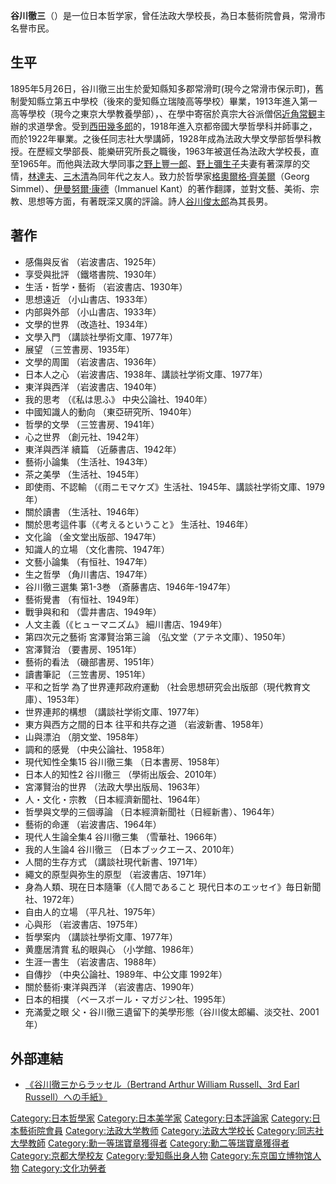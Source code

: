 {{no footnotes|time=2016-09-06T12:02:33+00:00}}
{{Infobox person
| honorific_prefix          = 
| name                      = 谷川徹三
| honorific_suffix          = 
| image                     = Tanikawa Tetsuzō.jpg
| image_size                = 200px
| alt                       = 
| caption                   = 
| native_name               = 
| native_name_lang          = 
| birth_name                = 
| birth_date                = 1895年5月26日
| birth_place               = [[愛知縣|愛知縣]][[知多郡|知多郡]]常滑町
| disappeared_date          = 
| disappeared_place         = 
| disappeared_status        = 
| death_date                = 1989年9月27日(享年95歲)
| death_place               = 
| death_cause              = 
| body_discovered           = 
| resting_place             = 
| resting_place_coordinates = 
| monuments                 = 
| residence                 = 
| nationality               = {{JPN}}[[大日本帝國|大日本帝國]]
| ancestor                  = 
| other_names               = 
| ethnicity                 = 
| citizenship               = 
| education                 = [[京都帝國大學|京都帝國大學]]<br/>[[東京大學|東京大學]]教養學部
| alma_mater                = 
| occupation                = [[哲學家|哲學家]]
| years_active              = 
| employer                  = 
| organization              = 
| agent                     = 
| known_for                 = 
| notable_works             = 
| style                     = 
| influences                = 
| influenced                = 
| home_town                 = 
| salary                    = 
| net_worth                 = 
| height                    = 
| hair_color                = 
| eye_color                 = 
| measurements              = 
| weight                    = 
| television                = 
| title                     = 
| term                      = 
| predecessor               = 
| successor                 = 
| party                     = 
| movement                  = 
| opponents                 = 
| boards                    = 
| religion                  = 
| denomination              = 
| criminal_charge           = 
| criminal_penalty          = 
| criminal_status           = 
| spouse                    = 
| partner                   = 
| children                  = 子·[[谷川俊太郎|谷川俊太郎]]<br/>孫·[[谷川賢作|谷川賢作]]
| parents                   = 
| relatives                 = 
| callsign                  = 
| awards                    = 
| signature                 = 
| signature_alt             = 
| signature_size            = 
| module                    = 
| box_width                 = 
}}
{{Japanese|japanese=谷川徹三|kana=たにかわ てつぞう|romaji=TANIKAWA TETSUZO}}
'''谷川徹三'''（{{bd|1895年|5月26日|1989年|9月27日}}）是一位日本哲学家，曾任法政大學校長，為日本藝術院會員，常滑市名譽市民。

== 生平 ==
1895年5月26日，谷川徹三出生於愛知縣知多郡常滑町(現今之常滑市保示町)，舊制愛知縣立第五中學校（後來的愛知縣立瑞陵高等學校）畢業，1913年進入第一高等學校（現今之東京大學教養學部），、在學中寄宿於真宗大谷派僧侶[[近角常観|近角常観]]主辦的求道學舍。受到[[西田幾多郎|西田幾多郎]]的，1918年進入京都帝國大學哲學科并師事之，而於1922年畢業。之後任同志社大學講師，1928年成為法政大學文學部哲學科教授。在歷經文學部長、能樂研究所長之職後，1963年被選任為法政大学校長，直至1965年。而他與法政大學同事之[[野上豐一郎|野上豐一郎]]、[[野上彌生子|野上彌生子]]夫妻有著深厚的交情，[[林達夫|林達夫]]、[[三木清|三木清]]為同年代之友人。致力於哲學家[[格奧爾格·齊美爾|格奧爾格·齊美爾]]（Georg Simmel）、[[伊曼努爾·康德|伊曼努爾·康德]]（Immanuel Kant）的著作翻譯，並對文藝、美術、宗教、思想等方面，有著既深又廣的評論。詩人[[谷川俊太郎|谷川俊太郎]]為其長男。

== 著作 ==
*感傷與反省 （岩波書店、1925年）
*享受與批評 （鐵塔書院、1930年）
*生活・哲学・藝術 （岩波書店、1930年）
*思想遠近 （小山書店、1933年）
*内部與外部 （小山書店、1933年）
*文學的世界 （改造社、1934年）
*文學入門 （講談社學術文庫、1977年）
*展望 （三笠書房、1935年）
*文學的周圍 （岩波書店、1936年）
*日本人之心 （岩波書店、1938年、講談社学術文庫、1977年）
*東洋與西洋 （岩波書店、1940年）
*我的思考 （《私は思ふ》 中央公論社、1940年）
*中國知識人的動向 （東亞研究所、1940年）
*哲學的文學 （三笠書房、1941年）
*心之世界 （創元社、1942年）
*東洋與西洋 續篇 （近藤書店、1942年）
*藝術小論集 （生活社、1943年）
*茶之美學 （生活社、1945年）
*即使雨、不認輸 （《雨ニモマケズ》生活社、1945年、講談社学術文庫、1979年）
*關於讀書 （生活社、1946年）
*關於思考這件事（《考えるということ》 生活社、1946年）
*文化論 （金文堂出版部、1947年）
*知識人的立場 （文化書院、1947年）
*文藝小論集 （有恒社、1947年）
*生之哲學 （角川書店、1947年）
*谷川徹三選集 第1-3巻 （斎藤書店、1946年-1947年）
*藝術覺書 （有恒社、1949年）
*戰爭與和和 （雲井書店、1949年）
*人文主義（《ヒューマニズム》 細川書店、1949年）
*第四次元之藝術 宮澤賢治第三論 （弘文堂（アテネ文庫）、1950年）
*宮澤賢治 （要書房、1951年）
*藝術的看法 （磯部書房、1951年）
*讀書筆記 （三笠書房、1951年）
*平和之哲学 為了世界連邦政府運動 （社会思想研究会出版部（現代教育文庫）、1953年）
*世界連邦的構想 （講談社学術文庫、1977年）
*東方與西方之間的日本  往平和共存之道 （岩波新書、1958年）
*山與漂泊 （朋文堂、1958年）
*調和的感覺 （中央公論社、1958年）
*現代知性全集15 谷川徹三集 （日本書房、1958年）
*日本人的知性2 谷川徹三 （學術出版会、2010年）
*宮澤賢治的世界 （法政大學出版局、1963年）
*人・文化・宗教 （日本經濟新聞社、1964年）
*哲學與文學的三個導論 （日本經濟新聞社（日經新書）、1964年）
*藝術的命運 （岩波書店、1964年）
*現代人生論全集4 谷川徹三集 （雪華社、1966年）
*我的人生論4 谷川徹三 （日本ブックエース、2010年）
*人間的生存方式 （講談社現代新書、1971年）
*繩文的原型與弥生的原型 （岩波書店、1971年）
* 身為人類、現在日本隨筆（《人間であること 現代日本のエッセイ》毎日新聞社、1972年）
*自由人的立場 （平凡社、1975年）
*心與形 （岩波書店、1975年）
*哲學案内 （講談社學術文庫、1977年）
*黄塵居清賞 私的眼與心 （小学館、1986年）
*生涯一書生 （岩波書店、1988年）
*自傳抄 （中央公論社、1989年、中公文庫 1992年）
*關於藝術·東洋與西洋 （岩波書店、1990年）
*日本的相撲 （ベースボール・マガジン社、1995年）
*充滿愛之眼 父・谷川徹三遺留下的美學形態（谷川俊太郎編、淡交社、2001年）

== 外部連結 ==
* [http://www005.upp.so-net.ne.jp/russell/TANIKAWA-IDX.HTM   《谷川徹三からラッセル（Bertrand Arthur William Russell、3rd Earl Russell）への手紙》]{{Wayback|url=http://www005.upp.so-net.ne.jp/russell/TANIKAWA-IDX.HTM |date=20160304084354 }}

{{DEFAULTSORT:Tanikawa, Tetsuzo}}
[[Category:日本哲學家|Category:日本哲學家]]
[[Category:日本美学家|Category:日本美学家]]
[[Category:日本評論家|Category:日本評論家]]
[[Category:日本藝術院會員|Category:日本藝術院會員]]
[[Category:法政大学教师|Category:法政大学教师]]
[[Category:法政大学校长|Category:法政大学校长]]
[[Category:同志社大學教師|Category:同志社大學教師]]
[[Category:勳一等瑞寶章獲得者|Category:勳一等瑞寶章獲得者]]
[[Category:勳二等瑞寶章獲得者|Category:勳二等瑞寶章獲得者]]
[[Category:京都大學校友|Category:京都大學校友]]
[[Category:愛知縣出身人物|Category:愛知縣出身人物]]
[[Category:东京国立博物馆人物|Category:东京国立博物馆人物]]
[[Category:文化功勞者|Category:文化功勞者]]